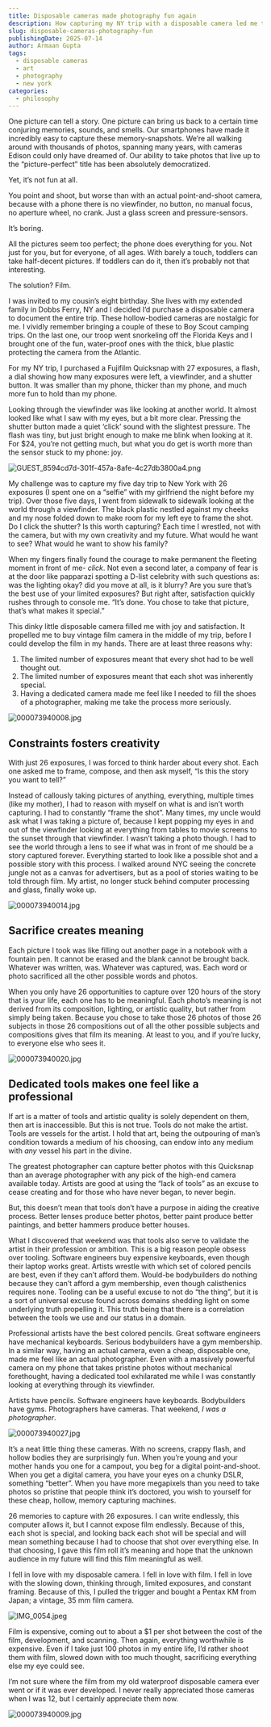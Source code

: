 ```yaml
---
title: Disposable cameras made photography fun again
description: How capturing my NY trip with a disposable camera led me to a new life-long hobby.
slug: disposable-cameras-photography-fun
publishingDate: 2025-07-14
author: Armaan Gupta
tags:
  - disposable cameras
  - art
  - photography
  - new york
categories:
  - philosophy
---
```

One picture can tell a story. One picture can bring us back to a certain time conjuring memories, sounds, and smells. Our smartphones have made it incredibly easy to capture these memory-snapshots. We’re all walking around with thousands of photos, spanning many years, with cameras Edison could only have dreamed of. Our ability to take photos that live up to the “picture-perfect” title has been absolutely democratized.

Yet, it’s not fun at all.

You point and shoot, but worse than with an actual point-and-shoot camera, because with a phone there is no viewfinder, no button, no manual focus, no aperture wheel, no crank. Just a glass screen and pressure-sensors.

It’s boring.

All the pictures seem too perfect; the phone does everything for you. Not just for you, but for everyone, of all ages. With barely a touch, toddlers can take half-decent pictures. If toddlers can do it, then it’s probably not that interesting. 

The solution? Film.

I was invited to my cousin’s eight birthday. She lives with my extended family in Dobbs Ferry, NY and I decided I’d purchase a disposable camera to document the entire trip. These hollow-bodied cameras are nostalgic for me. I vividly remember bringing a couple of these to Boy Scout camping trips. On the last one, our troop went snorkeling off the Florida Keys and I brought one of the fun, water-proof ones with the thick, blue plastic protecting the camera from the Atlantic.

For my NY trip, I purchased a Fujifilm Quicksnap with 27 exposures, a flash, a dial showing how many exposures were left, a viewfinder, and a shutter button. It was smaller than my phone, thicker than my phone, and much more fun to hold than my phone.

Looking through the viewfinder was like looking at another world. It almost looked like what I saw with my eyes, but a bit more clear. Pressing the shutter button made a quiet ‘click’ sound with the slightest pressure. The flash was tiny, but just bright enough to make me blink when looking at it. For $24, you’re not getting much, but what you do get is worth more than the sensor stuck to my phone: joy.

<img src="/images/articles/disposable-cameras-photography-fun/GUEST_8594cd7d-301f-457a-8afe-4c27db3800a4.png" alt="GUEST_8594cd7d-301f-457a-8afe-4c27db3800a4.png" className="w-full h-auto" />

My challenge was to capture my five day trip to New York with 26 exposures (I spent one on a “selfie” with my girlfriend the night before my trip). Over those five days, I went from sidewalk to sidewalk looking at the world through a viewfinder. The black plastic nestled against my cheeks and my nose folded down to make room for my left eye to frame the shot. Do I click the shutter? Is this worth capturing? Each time I wrestled, not with the camera, but with my own creativity and my future. What would he want to see? What would he want to show his family?

When my fingers finally found the courage to make permanent the fleeting moment in front of me- *click*. Not even a second later, a company of fear is at the door like papparazi spotting a D-list celebrity with such questions as: was the lighting okay? did you move at all, is it blurry? Are you sure that’s the best use of your limited exposures? But right after, satisfaction quickly rushes through to console me. “It’s done. You chose to take that picture, that’s what makes it special.”

This dinky little disposable camera filled me with joy and satisfaction. It propelled me to buy vintage film camera in the middle of my trip, before I could develop the film in my hands. There are at least three reasons why:
1. The limited number of exposures meant that every shot had to be well thought out.
2. The limited number of exposures meant that each shot was inherently special.
3. Having a dedicated camera made me feel like I needed to fill the shoes of a photographer, making me take the process more seriously.

<img src="/images/articles/disposable-cameras-photography-fun/000073940008.jpg" alt="000073940008.jpg" className="w-full h-auto" />

## Constraints fosters creativity
With just 26 exposures, I was forced to think harder about every shot. Each one asked me to frame, compose, and then ask myself, “Is this the story you want to tell?”

Instead of callously taking pictures of anything, everything, multiple times (like my mother), I had to reason with myself on what is and isn’t worth capturing. I had to constantly “frame the shot”. Many times, my uncle would ask what I was taking a picture of, because I kept popping my eyes in and out of the viewfinder looking at everything from tables to movie screens to the sunset through that viewfinder. I wasn’t taking a photo though. I had to see the world through a lens to see if what was in front of me should be a story captured forever. Everything started to look like a possible shot and a possible story with this process. I walked around NYC seeing the concrete jungle not as a canvas for advertisers, but as a pool of stories waiting to be told through film. My artist, no longer stuck behind computer processing and glass, finally woke up.

<img src="/images/articles/disposable-cameras-photography-fun/000073940014.jpg" alt="000073940014.jpg" className="w-full h-auto" />

## Sacrifice creates meaning
Each picture I took was like filling out another page in a notebook with a fountain pen. It cannot be erased and the blank cannot be brought back. Whatever was written, was. Whatever was captured, was. Each word or photo sacrificed all the other possible words and photos.

When you only have 26 opportunities to capture over 120 hours of the story that is your life, each one has to be meaningful. Each photo’s meaning is not derived from its composition, lighting, or artistic quality, but rather from simply being taken. Because you chose to take those 26 photos of those 26 subjects in those 26 compositions out of all the other possible subjects and compositions gives that film its meaning. At least to you, and if you’re lucky, to everyone else who sees it.

<img src="/images/articles/disposable-cameras-photography-fun/000073940020.jpg" alt="000073940020.jpg" className="w-full h-auto" />

## Dedicated tools makes one feel like a professional
If art is a matter of tools and artistic quality is solely dependent on them, then art is inaccessible. But this is not true. Tools do not make the artist. Tools are vessels for the artist. I hold that art, being the outpouring of man’s condition towards a medium of his choosing, can endow into any medium with *any* vessel his part in the divine.

The greatest photographer can capture better photos with this Quicksnap than an average photographer with any pick of the high-end camera available today. Artists are good at using the “lack of tools” as an excuse to cease creating and for those who have never began, to never begin.

But, this doesn’t mean that tools don’t have a purpose in aiding the creative process. Better lenses produce better photos, better paint produce better paintings, and better hammers produce better houses.

What I discovered that weekend was that tools also serve to validate the artist in their profession or ambition. This is a big reason people obsess over tooling. Software engineers buy expensive keyboards, even though their laptop works great. Artists wrestle with which set of colored pencils are best, even if they can’t afford them. Would-be bodybuilders do nothing because they can’t afford a gym membership, even though calisthenics requires none. Tooling can be a useful excuse to not do “the thing”, but it is a sort of universal excuse found across domains shedding light on some underlying truth propelling it. This truth being that there is a correlation between the tools we use and our status in a domain.

Professional artists have the best colored pencils. Great software engineers have mechanical keyboards. Serious bodybuilders have a gym membership. In a similar way, having an actual camera, even a cheap, disposable one, made me feel like an actual photographer. Even with a massively powerful camera on my phone that takes pristine photos without mechanical forethought, having a dedicated tool exhilarated me while I was constantly looking at everything through its viewfinder.

Artists have pencils. Software engineers have keyboards. Bodybuilders have gyms. Photographers have cameras. That weekend, *I was a photographer*.

<img src="/images/articles/disposable-cameras-photography-fun/000073940027.jpg" alt="000073940027.jpg" className="w-full h-auto" />


It’s a neat little thing these cameras. With no screens, crappy flash, and hollow bodies they are surprisingly fun. When you’re young and your mother hands you one for a campout, you beg for a digital point-and-shoot. When you get a digital camera, you have your eyes on a chunky DSLR, something “better”. When you have more megapixels than you need to take photos so pristine that people think it’s doctored, you wish to yourself for these cheap, hollow, memory capturing machines.

26 memories to capture with 26 exposures. I can write endlessly, this computer allows it, but I cannot expose film endlessly. Because of this, each shot is special, and looking back each shot will be special and will mean something because I had to choose that shot over everything else. In that choosing, I gave this film roll it’s meaning and hope that the unknown audience in my future will find this film meaningful as well.

I fell in love with my disposable camera. I fell in love with film. I fell in love with the slowing down, thinking through, limited exposures, and constant framing. Because of this, I pulled the trigger and bought a Pentax KM from Japan; a vintage, 35 mm film camera.

<img src="/images/articles/disposable-cameras-photography-fun/IMG_0054.jpeg" alt="IMG_0054.jpeg" className="w-full h-auto" />

Film is expensive, coming out to about a $1 per shot between the cost of the film, development, and scanning. Then again, everything worthwhile is expensive. Even if I take just 100 photos in my entire life, I’d rather shoot them with film, slowed down with too much thought, sacrificing everything else my eye could see.

I’m not sure where the film from my old waterproof disposable camera ever went or if it was ever developed. I never really appreciated those cameras when I was 12, but I certainly appreciate them now.

<img src="/images/articles/disposable-cameras-photography-fun/000073940009.jpg" alt="000073940009.jpg" className="w-full h-auto" />